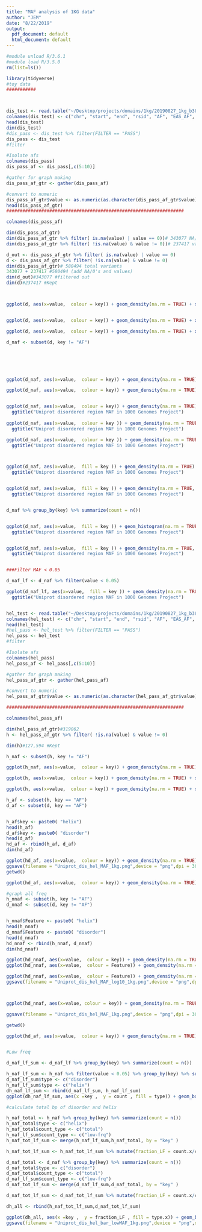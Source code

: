```yaml
---
title: "MAF analysis of 1KG data"
author: "JEM"
date: "8/22/2019"
output:
  pdf_document: default
  html_document: default
---
```



```r

#module unload R/3.6.1 
#module load R/3.5.0 
rm(list=ls())

library(tidyverse)
#toy data
###########



dis_test <- read.table("~/Desktop/projects/domains/1kg/20190827_1kg_b38_select_MAF_chr1-22_A02.1/ALL.chr1-22_GRCh38_sites.20170504_temp2_coding_exons_disorder_Rinput.txt", header = FALSE)
colnames(dis_test) <- c("chr", "start", "end", "rsid", "AF", "EAS_AF", "AMR_AF", "AFR_AF", "EUR_AF", "SAS_AF")
head(dis_test)
dim(dis_test)
#dis_pass <- dis_test %>% filter(FILTER == "PASS")
dis_pass <- dis_test
#filter

#Isolate afs 
colnames(dis_pass)
dis_pass_af <- dis_pass[,c(5:10)]

#gather for graph making
dis_pass_af_gtr <- gather(dis_pass_af)

#convert to numeric
dis_pass_af_gtr$value <- as.numeric(as.character(dis_pass_af_gtr$value))
head(dis_pass_af_gtr)
##################################################################

```

```r

colnames(dis_pass_af)

dim(dis_pass_af_gtr)
dim(dis_pass_af_gtr %>% filter( is.na(value) | value == 0))# 343077 NA/0's
dim(dis_pass_af_gtr %>% filter( !is.na(value) & value != 0))# 237417 values

d_out <- dis_pass_af_gtr %>% filter( is.na(value) | value == 0)
d <- dis_pass_af_gtr %>% filter( !is.na(value) & value != 0)
dim(dis_pass_af_gtr)# 580494 total variants
343077 + 237417 #580494 (add NA/0's and values)
dim(d_out)#343077 #filtered out
dim(d)#237417 #Kept



ggplot(d, aes(x=value,  colour = key)) + geom_density(na.rm = TRUE) + scale_x_continuous(trans='log10') + ggtitle("chr22 (PASS) 1000 Genomes Project")


ggplot(d, aes(x=value,  colour = key)) + geom_density(na.rm = TRUE) + xlim(0,.5)  + ggtitle("chr22 (PASS) 1000 Genomes Project (all)")

ggplot(d, aes(x=value,  colour = key)) + geom_density(na.rm = TRUE) + xlim(0,.5) +ylim(0,30) + ggtitle("chr22 (PASS) 1000 Genomes Project (zoom)")

```



```r
d_naf <- subset(d, key != "AF")






ggplot(d_naf, aes(x=value,  colour = key)) + geom_density(na.rm = TRUE) + xlim(0,.5)  + ggtitle("chr22 (PASS) 1000 Genomes Project (all)")

ggplot(d_naf, aes(x=value,  colour = key)) + geom_density(na.rm = TRUE) + xlim(0,.2) +ylim(0,30) + ggtitle("chr22 (PASS) 1000 Genomes Project (zoom)")


ggplot(d_naf, aes(x=value,  colour = key)) + geom_density(na.rm = TRUE) + scale_x_continuous(trans='log10') + 
  ggtitle("Uniprot disordered region MAF in 1000 Genomes Project")  
  
ggplot(d_naf, aes(x=value,  colour = key )) + geom_density(na.rm = TRUE) + scale_x_continuous(trans='log10') +  
  ggtitle("Uniprot disordered region MAF in 1000 Genomes Project")  

ggplot(d_naf, aes(x=value,  colour = key )) + geom_density(na.rm = TRUE) + xlim(0,.01) +  
  ggtitle("Uniprot disordered region MAF in 1000 Genomes Project")  



ggplot(d_naf, aes(x=value,  fill = key )) + geom_density(na.rm = TRUE) + xlim(0,.01) +  
  ggtitle("Uniprot disordered region MAF in 1000 Genomes Project")  


ggplot(d_naf, aes(x=value,  fill = key )) + geom_density(na.rm = TRUE, position = "stack") + xlim(0,.01) +  
  ggtitle("Uniprot disordered region MAF in 1000 Genomes Project")  



```


```r
d_naf %>% group_by(key) %>% summarize(count = n())


ggplot(d_naf, aes(x=value,  fill = key )) + geom_histogram(na.rm = TRUE,alpha=0.5, position="identity") + xlim(0,.01) +  
  ggtitle("Uniprot disordered region MAF in 1000 Genomes Project")  


ggplot(d_naf, aes(x=value,  fill = key )) + geom_density(na.rm = TRUE, position = "stack") + xlim(0,.01) +  
  ggtitle("Uniprot disordered region MAF in 1000 Genomes Project")  


###Filter MAF < 0.05

d_naf_lf <- d_naf %>% filter(value < 0.05)

ggplot(d_naf_lf, aes(x=value,  fill = key )) + geom_density(na.rm = TRUE) + xlim(0,.01) +  
  ggtitle("Uniprot disordered region MAF in 1000 Genomes Project")  



```

```r



hel_test <- read.table("~/Desktop/projects/domains/1kg/20190827_1kg_b38_select_MAF_chr1-22_A02.1/ALL.chr1-22_GRCh38_sites.20170504_temp2_coding_exons_helix_Rinput.txt", header = FALSE)
colnames(hel_test) <- c("chr", "start", "end", "rsid", "AF", "EAS_AF", "AMR_AF", "AFR_AF", "EUR_AF", "SAS_AF")
head(hel_test)
#hel_pass <- hel_test %>% filter(FILTER == "PASS")
hel_pass <- hel_test
#filter

#Isolate afs 
colnames(hel_pass)
hel_pass_af <- hel_pass[,c(5:10)]

#gather for graph making
hel_pass_af_gtr <- gather(hel_pass_af)

#convert to numeric
hel_pass_af_gtr$value <- as.numeric(as.character(hel_pass_af_gtr$value))

##################################################################

```

```r

colnames(hel_pass_af)

dim(hel_pass_af_gtr)#319062
h <- hel_pass_af_gtr %>% filter( !is.na(value) & value != 0)

dim(h)#127,594 #Kept

h_naf <- subset(h, key != "AF")

ggplot(h_naf, aes(x=value,  colour = key)) + geom_density(na.rm = TRUE) + scale_x_continuous(trans='log10') + ggtitle("chr22 (PASS) 1000 Genomes Project")

ggplot(h, aes(x=value,  colour = key)) + geom_density(na.rm = TRUE) + xlim(0,.5)  + ggtitle("chr22 (PASS) 1000 Genomes Project (all)")

ggplot(h, aes(x=value,  colour = key)) + geom_density(na.rm = TRUE) + xlim(0,.5) +ylim(0,30) 

```


```r
h_af <- subset(h, key == "AF")
d_af <- subset(d, key == "AF")


h_af$key <- paste0( "helix")
head(h_af)
d_af$key <- paste0( "disorder")
head(d_af)
hd_af <- rbind(h_af, d_af)
dim(hd_af)

ggplot(hd_af, aes(x=value,  colour = key)) + geom_density(na.rm = TRUE) + scale_x_continuous(trans='log10') + ggtitle("Uniprot annotation MAF in 1000 Genomes Project")  
ggsave(filename = "Uniprot_dis_hel_MAF_1kg.png",device = "png",dpi = 300, width = 6, height = 4, units = "in")
getwd()

ggplot(hd_af, aes(x=value,  colour = key)) + geom_density(na.rm = TRUE) + ggtitle("Uniprot annotation MAF in 1000 Genomes Project")  + xlim(0,.01)


```

```r
#graph all freq
h_nnaf <- subset(h, key != "AF")
d_nnaf <- subset(d, key != "AF")


h_nnaf$Feature <- paste0( "helix")
head(h_nnaf)
d_nnaf$Feature <- paste0( "disorder")
head(d_nnaf)
hd_nnaf <- rbind(h_nnaf, d_nnaf)
dim(hd_nnaf)

ggplot(hd_nnaf, aes(x=value,  colour = key)) + geom_density(na.rm = TRUE) + scale_x_continuous(trans='log10') + ggtitle("Uniprot annotation MAF in 1000 Genomes Project") 
ggplot(hd_nnaf, aes(x=value,  colour = Feature)) + geom_density(na.rm = TRUE) + scale_x_continuous(trans='log10') +ggtitle("Uniprot annotation MAF in 1000 Genomes Project") 

ggplot(hd_nnaf, aes(x=value,  colour = Feature)) + geom_density(na.rm = TRUE) + scale_x_continuous(trans='log10') +ggtitle("Uniprot annotation MAF in 1000 Genomes Project") + facet_wrap( ~ key)
ggsave(filename = "Uniprot_dis_hel_MAF_log10_1kg.png",device = "png",dpi = 300, width = 6, height = 4, units = "in")



ggplot(hd_nnaf, aes(x=value, colour = key)) + geom_density(na.rm = TRUE) + scale_x_continuous(trans='log10') + ggtitle("Uniprot annotation MAF in 1000 Genomes Project") 

ggsave(filename = "Uniprot_dis_hel_MAF_1kg.png",device = "png",dpi = 300, width = 6, height = 4, units = "in")

getwd()

ggplot(hd_af, aes(x=value,  colour = key)) + geom_density(na.rm = TRUE) + ggtitle("Uniprot annotation MAF in 1000 Genomes Project")  + xlim(0,.01)



```


```r
#Low freq

d_naf_lf_sum <- d_naf_lf %>% group_by(key) %>% summarize(count = n())

h_naf_lf_sum <- h_naf %>% filter(value < 0.05) %>% group_by(key) %>% summarize(count = n())
d_naf_lf_sum$type <- c("disorder")
h_naf_lf_sum$type <- c("helix")
dh_naf_lf_sum <- rbind(d_naf_lf_sum, h_naf_lf_sum)
ggplot(dh_naf_lf_sum, aes(x =key ,  y = count , fill = type)) + geom_bar(na.rm = TRUE, position = "dodge", stat = "identity") +  ggtitle("Fraction of Low-frequency ")  

```


```r
#calculate total bp of disorder and helix

h_naf_total <- h_naf %>% group_by(key) %>% summarize(count = n()) 
h_naf_total$type <- c("helix")
h_naf_total$count_type <- c("total")
h_naf_lf_sum$count_type <- c("low-frq")
h_naf_tot_lf_sum <- merge(h_naf_lf_sum,h_naf_total, by = "key" )

h_naf_tot_lf_sum <- h_naf_tot_lf_sum %>% mutate(fraction_LF = count.x/count.y)

d_naf_total <- d_naf %>% group_by(key) %>% summarize(count = n()) 
d_naf_total$type <- c("disorder")
d_naf_total$count_type <- c("total")
d_naf_lf_sum$count_type <- c("low-frq")
d_naf_tot_lf_sum <- merge(d_naf_lf_sum,d_naf_total, by = "key" )

d_naf_tot_lf_sum <- d_naf_tot_lf_sum %>% mutate(fraction_LF = count.x/count.y)

dh_all <- rbind(h_naf_tot_lf_sum,d_naf_tot_lf_sum)

ggplot(dh_all, aes(x =key ,  y = fraction_LF , fill = type.x)) + geom_bar(na.rm = TRUE, position = "dodge", stat = "identity") +  ggtitle("Fraction")  
ggsave(filename = "Uniprot_dis_hel_bar_lowMAF_1kg.png",device = "png",dpi = 300, width = 6, height = 4, units = "in")

```

